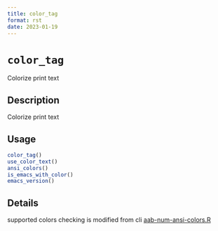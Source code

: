 ```yaml
--- 
title: color_tag 
format: rst 
date: 2023-01-19 
--- 
```

# `color_tag`

Colorize print text


## Description

Colorize print text


## Usage

```r
color_tag()
use_color_text()
ansi_colors()
is_emacs_with_color()
emacs_version()
```


## Details

supported colors checking is modified from cli 
 [aab-num-ansi-colors.R](https://github.com/r-lib/cli/blob/HEAD/R/num-ansi-colors.R)


